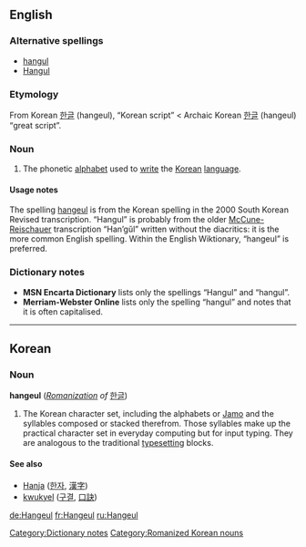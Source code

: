 {{wikipedia}}

==English==

===Alternative spellings===
*[[hangul]]
*[[Hangul]]

===Etymology===
From Korean [[한글]] (hangeul), “Korean script” < Archaic Korean [[한글]] (hangeul) “great script”.

===Noun===
{{en-noun|-}}

# The phonetic [[alphabet]] used to [[write]] the [[Korean]] [[language]].

====Usage notes====
The spelling [[hangeul]] is from the Korean spelling in the 2000 South Korean Revised transcription. “Hangul” is probably from the older [[McCune-Reischauer]] transcription “Han’gŭl” written without the diacritics: it is the more common English spelling. Within the English Wiktionary, “hangeul” is preferred.

===Dictionary notes===
*'''MSN Encarta Dictionary''' lists only the spellings “Hangul” and “hangul”.
*'''Merriam-Webster Online''' lists only the spelling “hangul” and notes that it is often capitalised.

[[Category:Dictionary notes]]

----

==Korean==

===Noun===
'''hangeul''' (''[[w:Revised Romanization|Romanization]] of'' [[한글]]) 

# The Korean character set, including the alphabets or [[w:Jamo|Jamo]] and the syllables composed or stacked therefrom. Those syllables make up the practical character set in everyday computing but for input typing. They are analogous to the traditional [[typesetting]] blocks. 

====See also====
*[[Hanja]] ([[한자]], [[漢字]])
*[[kwukyel]] ([[구결]], [[口訣]])

[[Category:Romanized Korean nouns]]

[[de:Hangeul]]
[[fr:Hangeul]]
[[ru:Hangeul]]